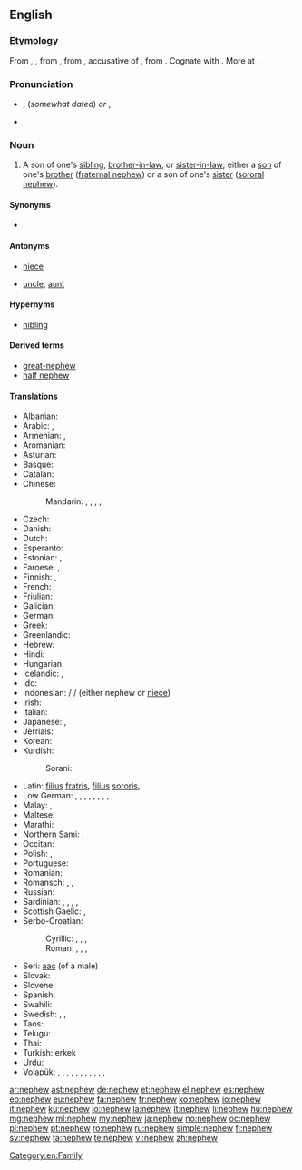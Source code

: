 ==English==

===Etymology===
From {{etyl|enm}} {{term|nevew|lang=enm}}, {{term|neveu||nephew, grandson|lang=enm}}, from {{etyl|fro}} {{term|neveu||nephew, grandson|lang=fro}}, from {{etyl|la}} {{term|nepotem|nepōtem|lang=la}}, accusative of {{term|nepos|nepōs|nephew, grandson|lang=la}}, from {{etyl|ine-pro|en}} {{recons|nepot-||grandchild, sister's son|lang=ine-pro}}. Cognate with {{etyl|ang|-}} {{term|nefa||nephew, grandson|lang=ang}}. More at {{l|en|neve}}.

===Pronunciation===
* {{a|RP}} {{IPA|/ˈnɛv.ju/}}, {{X-SAMPA|/nEvju/}} (''somewhat dated'') ''or'' {{IPA|/ˈnɛf.ju/}}, {{X-SAMPA|/nEfju/}}
* {{audio|en-us-nephew.ogg|Audio (US)}}

===Noun===
{{wikipedia}}
{{en-noun}}

# A son of one's [[sibling]], [[brother-in-law]], or [[sister-in-law]]; either a [[son]] of one's [[brother]] ([[fraternal nephew]]) or a son of one's [[sister]] ([[sororal nephew]]).

====Synonyms====
* {{l|en|neve}}

====Antonyms====
* {{qualifier|with regards to gender}} [[niece]]
* {{qualifier|with regards to ancestry}} [[uncle]], [[aunt]]

====Hypernyms====
* [[nibling]]

====Derived terms====
* [[great-nephew]]
* [[half nephew]]

====Translations====
{{trans-top|fraternal or sororal nephew}}
* Albanian: {{t-|sq|nip|m}}
* Arabic: {{qualifier|fraternal}} {{t-|ar|ابن الأخ|m|tr=íbni-l-’ákh|sc=Arab}}, {{qualifier|sororal}} {{t-|ar|ابن الأخت|tr=íbni-l-’úkht|sc=Arab}}
* Armenian: {{qualifier|fraternal}} {{t-|hy|եղբորորդի|tr=eġborordi}}, {{qualifier|sororal}} {{t-|hy|քրոջ որդի|tr=k'roǰ ordi}}
* Aromanian: {{t-|rup|nipot|m}}
* Asturian: {{t+|ast|sobrín|m}}
* Basque: {{t+|eu|iloba}}
* Catalan: {{t-|ca|nebot|m}}
* Chinese:
*: Mandarin: {{qualifier|fraternal}} {{t|cmn|姪|tr=zhí|sc=Hani}}, {{t|cmn|侄|tr=zhí|sc=Hani}}, {{t|cmn|姪子|tr=zhízǐ|sc=Hani}}, {{t|cmn|侄子|tr=zhízǐ|sc=Hani}}, {{qualifier|sororal}} {{t|cmn|外甥|tr=wàishēng|sc=Hani}}
* Czech: {{t+|cs|synovec|m}}
* Danish: {{t+|da|nevø|c}}
* Dutch: {{t+|nl|neef|m}}
* Esperanto: {{t+|eo|nevo}}
* Estonian: {{qualifier|fraternal}} {{t-|et|vennapoeg}}, {{qualifier|sororal}} {{t-|et|õepoeg}}
* Faroese: {{t-|fo|bróðursonur|m}} {{qualifier|fraternal}}, {{t-|fo|systursonur|m}} {{qualifier|sororal}}
* Finnish: {{qualifier|fraternal}} {{t-|fi|veljenpoika}}, {{qualifier|sororal}} {{t-|fi|sisarenpoika}}
* French: {{t+|fr|neveu|m}}
* Friulian: {{tø|fur|nevôt|m}}
* Galician: {{t-|gl|sobriño|m}}
* German: {{t+|de|Neffe|m}}
* Greek: {{t+|el|ανιψιός|m|tr=anipsiós|sc=Grek}}
* Greenlandic: {{t-|kl|soraluaq}}
* Hebrew: {{t-|he|אחיין|m|tr=akhyán}}
* Hindi: {{t+|hi|भतीजा|m|tr=bhatījā|sc=Deva}}
* Hungarian: {{t+|hu|unokaöcs}}
* Icelandic: {{qualifier|fraternal}} {{t+|is|bróðursonur|m}}, {{qualifier|sororal}} {{t+|is|systursonur|m}}
* Ido: {{t+|io|nevulo}}
* Indonesian: {{t+|id|keponakan}} / {{t+|id|kemenakan}} / {{t+|id|misan}} (either nephew or [[niece]])
* Irish: {{t-|ga|nia|m}}
* Italian: {{t+|it|nipote|m}}
* Japanese: {{t+|ja|甥|tr=[[おい]], oi|sc=Jpan}}, {{qualifier|eldest son of my brother}} {{t-|ja|兄の長男|tr=あにのちょうなん, ani-no chōnan|sc=Jpan}}
* Jèrriais: {{tø|roa-jer|n'veu|m}}
* Korean: {{t+|ko|조카|tr=joka|sc=Kore}}
* Kurdish:
*: Sorani: {{qualifier|brother's son or daughter}} {{t+|ku|برازا|tr=birazá|sc=ku-Arab}}
{{trans-mid}}
* Latin: {{qualifier|fraternal}} [[filius]] [[fratris]], {{qualifier|sororal}} [[filius]] [[sororis]], {{t+|la|nepos|m}}
* Low German: {{qualifier|fraternal}} {{t-|nds|Broderjung|m}}, {{qualifier|fraternal}} {{t-|nds|Brodersöhn|m}}, {{qualifier|fraternal}} {{t-|nds|Broderkind|n}}, {{qualifier|sororal}} {{t-|nds|Süsterjung|m}}, {{qualifier|sororal}} {{t-|nds|Swesterjung|m}}, {{qualifier|sororal}} {{t-|nds|Süstersöhn|m}}, {{qualifier|sororal}} {{t-|nds|Swestersöhn|m}}, {{qualifier|sororal}} {{t-|nds|Süsterkind|n}}, {{qualifier|sororal}} {{t-|nds|Swesterkind|n}}
* Malay: {{t-|ms|anak saudara}}, {{t-|ms|anak saudara lelaki}}
* Maltese: {{t-|mt|nepputi|m}}
* Marathi: {{t-|mr|भाचा|m|tr=bhācā|sc=Deva}}
* Northern Sami: {{qualifier|fraternal}} {{tø|se|vieljabárdni}}, {{qualifier|sororal}} {{tø|se|oappábárdni}}
* Occitan: {{t+|oc|nebot|m}}
* Polish: {{qualifier|fraternal}} {{t+|pl|bratanek|m}}, {{qualifier|sororal}} {{t+|pl|siostrzeniec|m}}
* Portuguese: {{t+|pt|sobrinho|m}}
* Romanian: {{t-|ro|nepot|m}}
* Romansch: {{t-|rm|nev}}, {{t-|rm|neiv}}, {{t-|rm|neav}}
* Russian: {{t+|ru|племянник|m|tr=plemjánnik}}
* Sardinian: {{t-|sc|nebode}}, {{t-|sc|nebodi}}, {{t-|sc|nabode}}, {{t-|sc|nepode}}, {{t-|sc|nepote}}
* Scottish Gaelic: {{qualifier|fraternal}} {{t-|gd|mac-bràthair|m}}, {{qualifier|sororal}} {{t+|gd|mac-peathar|m}}
* Serbo-Croatian:
*: Cyrillic: {{qualifier|fraternal}} {{t-|sh|братанас|m}}, {{qualifier|fraternal}} {{t-|sh|синовац|m}}, {{qualifier|sororal}} {{t-|sh|сестрић|m}}, {{qualifier|either}} {{t-|sh|нећак|m}}
*: Roman: {{qualifier|fraternal}} {{t-|sh|bratanac|m}}, {{qualifier|fraternal}} {{t-|sh|sinovac|m}}, {{qualifier|sororal}} {{t-|sh|sestrić|m}}, {{qualifier|either}} {{t-|sh|nećak|m}}
* Seri: [[aac]] (of a male)
* Slovak: {{t+|sk|synovec|m}}
* Slovene: {{t+|sl|nečak|m}}
* Spanish: {{t+|es|sobrino|m}}
* Swahili: {{t+|sw|mpwa}}
* Swedish: {{t+|sv|nevö|c}}, {{qualifier|fraternal}} {{t+|sv|brorson|c}}, {{qualifier|sororal}} {{t+|sv|systerson|c}}
* Taos: {{tø|twf|kìłu’úna}}
* Telugu: {{t+|te|మేనల్లుడు}}
* Thai: {{t-|th|หลานชาย|tr=lăan chaai|sc=Thai}}
* Turkish: erkek {{t+|tr|yeğen}}
* Urdu: {{t-|ur|بھتیجا|m|tr=bhatījā|sc=ur-Arab}}
* Volapük: {{qualifier|fraternal or sororal, ♂♀}} {{t+|vo|nef}}, {{qualifier|fraternal or sororal}} {{t+|vo|hinef}}, {{qualifier|fraternal, ♂♀}} {{t-|vo|blodanef}}, {{qualifier|fraternal}} {{t-|vo|blodahinef}}, {{qualifier|fraternal}} {{t+|vo|blodason}}, {{qualifier|sororal, ♂♀}} {{t-|vo|söranef}}, {{qualifier|sororal}} {{t-|vo|sörahinef}}, {{qualifier|sororal}} {{t+|vo|sörason}}, {{qualifier|fraternal, ♂♀}} {{t+|vo|blodacil}}, {{qualifier|fraternal}} {{t-|vo|blodahicil}}, {{qualifier|sororal, ♂♀}} {{t+|vo|söracil}}, {{qualifier|sororal}} {{t-|vo|sörahicil}}
{{trans-bottom}}

[[Category:en:Family]]

[[ar:nephew]]
[[ast:nephew]]
[[de:nephew]]
[[et:nephew]]
[[el:nephew]]
[[es:nephew]]
[[eo:nephew]]
[[eu:nephew]]
[[fa:nephew]]
[[fr:nephew]]
[[ko:nephew]]
[[io:nephew]]
[[it:nephew]]
[[ku:nephew]]
[[lo:nephew]]
[[la:nephew]]
[[lt:nephew]]
[[li:nephew]]
[[hu:nephew]]
[[mg:nephew]]
[[ml:nephew]]
[[my:nephew]]
[[ja:nephew]]
[[no:nephew]]
[[oc:nephew]]
[[pl:nephew]]
[[pt:nephew]]
[[ro:nephew]]
[[ru:nephew]]
[[simple:nephew]]
[[fi:nephew]]
[[sv:nephew]]
[[ta:nephew]]
[[te:nephew]]
[[vi:nephew]]
[[zh:nephew]]